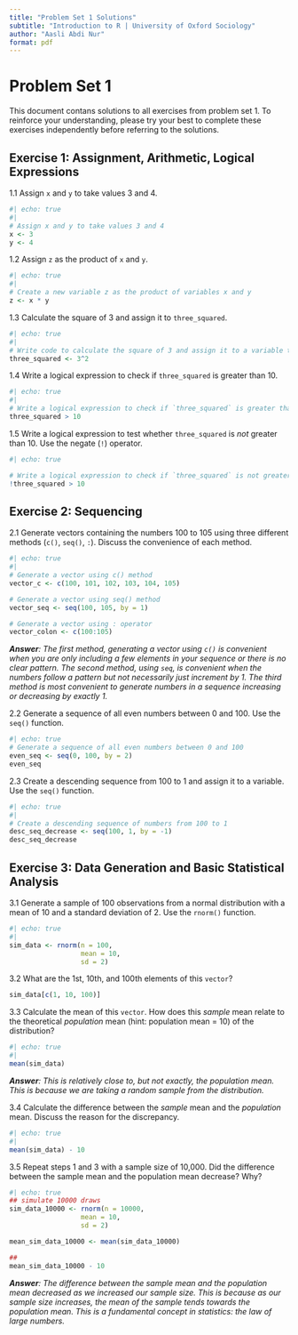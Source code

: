 ```yaml
---
title: "Problem Set 1 Solutions"
subtitle: "Introduction to R | University of Oxford Sociology"
author: "Aasli Abdi Nur"
format: pdf
---
```


# Problem Set 1

This document contans solutions to all exercises from problem set 1. To reinforce your understanding, please try your best to complete these exercises independently before referring to the solutions.

## Exercise 1: Assignment, Arithmetic, Logical Expressions

1.1 Assign `x` and `y` to take values 3 and 4.

```r
#| echo: true
#| 
# Assign x and y to take values 3 and 4
x <- 3
y <- 4
```

1.2 Assign `z` as the product of `x` and `y`.

```r
#| echo: true
#| 
# Create a new variable z as the product of variables x and y
z <- x * y
```

1.3 Calculate the square of 3 and assign it to `three_squared`.

```r
#| echo: true
#| 
# Write code to calculate the square of 3 and assign it to a variable three_squared
three_squared <- 3^2
```

1.4 Write a logical expression to check if `three_squared` is greater than 10.

```r
#| echo: true
#| 
# Write a logical expression to check if `three_squared` is greater than 10
three_squared > 10

```

1.5 Write a logical expression to test whether `three_squared` is *not* greater than 10. Use the negate (`!`) operator.

```r
#| echo: true

# Write a logical expression to check if `three_squared` is not greater than 10
!three_squared > 10
```

## Exercise 2: Sequencing

2.1 Generate vectors containing the numbers 100 to 105 using three different methods (`c()`, `seq()`, `:`). Discuss the convenience of each method.

```r
#| echo: true
#| 
# Generate a vector using c() method
vector_c <- c(100, 101, 102, 103, 104, 105)

# Generate a vector using seq() method
vector_seq <- seq(100, 105, by = 1)

# Generate a vector using : operator
vector_colon <- c(100:105) 
```

***Answer**: The first method, generating a vector using `c()` is convenient when you are only including a few elements in your sequence or there is no clear pattern. The second method, using `seq`, is convenient when the numbers follow a pattern but not necessarily just increment by 1. The third method is most convenient to generate numbers in a sequence increasing or decreasing by exactly 1.*

2.2 Generate a sequence of all even numbers between 0 and 100. Use the `seq()` function.

```r
#| echo: true
# Generate a sequence of all even numbers between 0 and 100
even_seq <- seq(0, 100, by = 2)
even_seq
```

2.3 Create a descending sequence from 100 to 1 and assign it to a variable. Use the `seq()` function.

```r
#| echo: true
#| 
# Create a descending sequence of numbers from 100 to 1
desc_seq_decrease <- seq(100, 1, by = -1)
desc_seq_decrease
```

## Exercise 3: Data Generation and Basic Statistical Analysis

3.1 Generate a sample of 100 observations from a normal distribution with a mean of 10 and a standard deviation of 2. Use the `rnorm()` function.

```r
#| echo: true
#| 
sim_data <- rnorm(n = 100,
                  mean = 10,
                  sd = 2)
```

3.2 What are the 1st, 10th, and 100th elements of this `vector`?

```r
sim_data[c(1, 10, 100)]
```

3.3 Calculate the mean of this `vector`. How does this *sample* mean relate to the theoretical *population* mean (hint: population mean = 10) of the distribution?

```r
#| echo: true
#| 
mean(sim_data)
```

***Answer**: This is relatively close to, but not exactly, the population mean. This is because we are taking a random sample from the distribution.*

3.4 Calculate the difference between the *sample* mean and the *population* mean. Discuss the reason for the discrepancy.

```r
#| echo: true
#| 
mean(sim_data) - 10

```

3.5 Repeat steps 1 and 3 with a sample size of 10,000. Did the difference between the sample mean and the population mean decrease? Why?

```r
#| echo: true
## simulate 10000 draws 
sim_data_10000 <- rnorm(n = 10000,
                  mean = 10,
                  sd = 2)

mean_sim_data_10000 <- mean(sim_data_10000)

## 
mean_sim_data_10000 - 10
```

***Answer**: The difference between the sample mean and the population mean decreased as we increased our sample size. This is because as our sample size increases, the mean of the sample tends towards the population mean. This is a fundamental concept in statistics: the law of large numbers.*
